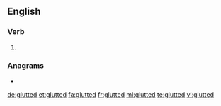 ==English==

===Verb===
{{head|en|verb form}}

# {{en-past of|glut}}

===Anagrams===
* {{l|en|guttled}}

[[de:glutted]]
[[et:glutted]]
[[fa:glutted]]
[[fr:glutted]]
[[ml:glutted]]
[[te:glutted]]
[[vi:glutted]]